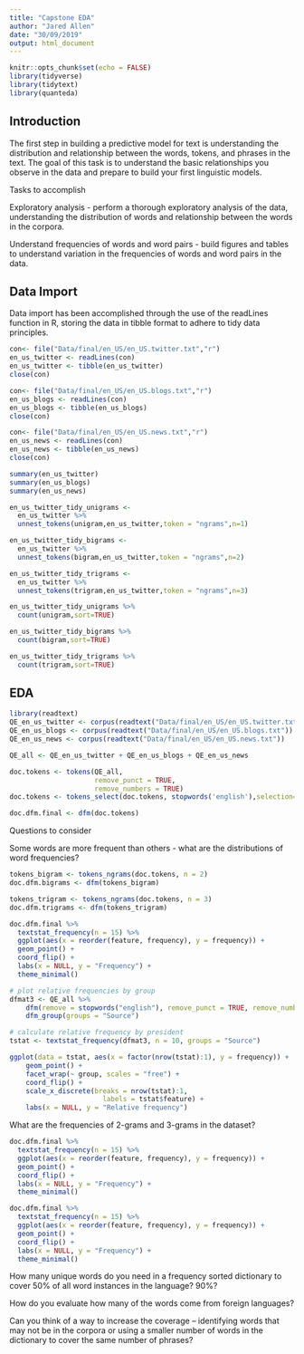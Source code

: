 ```yaml
---
title: "Capstone EDA"
author: "Jared Allen"
date: "30/09/2019"
output: html_document
---
```


```r
knitr::opts_chunk$set(echo = FALSE)
library(tidyverse)
library(tidytext)
library(quanteda)
```

## Introduction
The first step in building a predictive model for text is understanding the distribution and relationship between the words, tokens, and phrases in the text. The goal of this task is to understand the basic relationships you observe in the data and prepare to build your first linguistic models.

Tasks to accomplish

Exploratory analysis - perform a thorough exploratory analysis of the data, understanding the distribution of words and relationship between the words in the corpora.

Understand frequencies of words and word pairs - build figures and tables to understand variation in the frequencies of words and word pairs in the data.

## Data Import

Data import has been accomplished through the use of the readLines function in R, storing the data in tibble format to adhere to tidy data principles.

```r

con<- file("Data/final/en_US/en_US.twitter.txt","r")
en_us_twitter <- readLines(con)
en_us_twitter <- tibble(en_us_twitter)
close(con)

con<- file("Data/final/en_US/en_US.blogs.txt","r")
en_us_blogs <- readLines(con)
en_us_blogs <- tibble(en_us_blogs)
close(con)

con<- file("Data/final/en_US/en_US.news.txt","r")
en_us_news <- readLines(con)
en_us_news <- tibble(en_us_news)
close(con)
```

```r
summary(en_us_twitter)
summary(en_us_blogs)
summary(en_us_news)

```


```r

en_us_twitter_tidy_unigrams <-
  en_us_twitter %>%
  unnest_tokens(unigram,en_us_twitter,token = "ngrams",n=1)

en_us_twitter_tidy_bigrams <-
  en_us_twitter %>%
  unnest_tokens(bigram,en_us_twitter,token = "ngrams",n=2)

en_us_twitter_tidy_trigrams <-
  en_us_twitter %>%
  unnest_tokens(trigram,en_us_twitter,token = "ngrams",n=3)

```

```r
en_us_twitter_tidy_unigrams %>%
  count(unigram,sort=TRUE)

en_us_twitter_tidy_bigrams %>%
  count(bigram,sort=TRUE)

en_us_twitter_tidy_trigrams %>%
  count(trigram,sort=TRUE)

```


## EDA
```r
library(readtext)
QE_en_us_twitter <- corpus(readtext("Data/final/en_US/en_US.twitter.txt"))
QE_en_us_blogs <- corpus(readtext("Data/final/en_US/en_US.blogs.txt"))
QE_en_us_news <- corpus(readtext("Data/final/en_US/en_US.news.txt"))

QE_all <- QE_en_us_twitter + QE_en_us_blogs + QE_en_us_news
```

```r
doc.tokens <- tokens(QE_all, 
                     remove_punct = TRUE, 
                     remove_numbers = TRUE)
doc.tokens <- tokens_select(doc.tokens, stopwords('english'),selection='remove')

doc.dfm.final <- dfm(doc.tokens)

```
Questions to consider

Some words are more frequent than others - what are the distributions of word frequencies?

```r
tokens_bigram <- tokens_ngrams(doc.tokens, n = 2)
doc.dfm.bigrams <- dfm(tokens_bigram)

tokens_trigram <- tokens_ngrams(doc.tokens, n = 3)
doc.dfm.trigrams <- dfm(tokens_trigram)

```

```r
doc.dfm.final %>% 
  textstat_frequency(n = 15) %>% 
  ggplot(aes(x = reorder(feature, frequency), y = frequency)) +
  geom_point() +
  coord_flip() +
  labs(x = NULL, y = "Frequency") +
  theme_minimal()
```

```r
# plot relative frequencies by group
dfmat3 <- QE_all %>% 
    dfm(remove = stopwords("english"), remove_punct = TRUE, remove_numbers = TRUE) %>% 
    dfm_group(groups = "Source")

# calculate relative frequency by president
tstat <- textstat_frequency(dfmat3, n = 10, groups = "Source")

ggplot(data = tstat, aes(x = factor(nrow(tstat):1), y = frequency)) +
    geom_point() +
    facet_wrap(~ group, scales = "free") +
    coord_flip() +
    scale_x_discrete(breaks = nrow(tstat):1,
                       labels = tstat$feature) +
    labs(x = NULL, y = "Relative frequency")
```

What are the frequencies of 2-grams and 3-grams in the dataset?
```r
doc.dfm.final %>% 
  textstat_frequency(n = 15) %>% 
  ggplot(aes(x = reorder(feature, frequency), y = frequency)) +
  geom_point() +
  coord_flip() +
  labs(x = NULL, y = "Frequency") +
  theme_minimal()
```

```r
doc.dfm.final %>% 
  textstat_frequency(n = 15) %>% 
  ggplot(aes(x = reorder(feature, frequency), y = frequency)) +
  geom_point() +
  coord_flip() +
  labs(x = NULL, y = "Frequency") +
  theme_minimal()
```
How many unique words do you need in a frequency sorted dictionary to cover 50% of all word instances in the language? 90%?

How do you evaluate how many of the words come from foreign languages?

Can you think of a way to increase the coverage -- identifying words that may not be in the corpora or using a smaller number of words in the dictionary to cover the same number of phrases?
